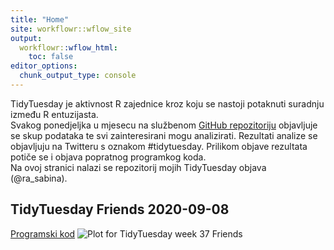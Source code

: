 ```yaml
---
title: "Home"
site: workflowr::wflow_site
output:
  workflowr::wflow_html:
    toc: false
editor_options:
  chunk_output_type: console
---
```


:::note
TidyTuesday je aktivnost R zajednice kroz koju se nastoji potaknuti suradnju između R entuzijasta. <br> Svakog ponedjeljka u mjesecu na službenom [GitHub repozitoriju](https://github.com/rfordatascience/tidytuesday) objavljuje se skup podataka te svi zainteresirani mogu analizirati. Rezultati analize se objavljuju na Twitteru s oznakom #tidytuesday. Prilikom objave rezultata potiče se i objava popratnog programkog koda. <br>
Na ovoj stranici nalazi se repozitorij mojih TidyTuesday objava (@ra_sabina). 
:::

## TidyTuesday Friends 2020-09-08
[Programski kod](ttw37friends.html)
![Plot for TidyTuesday week 37 Friends](figure/ttw37friends.Rmd/combined-1.png)

